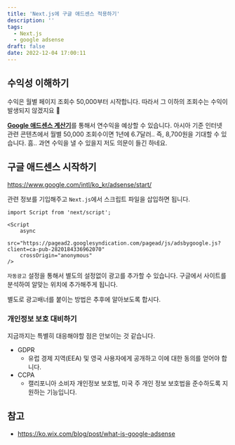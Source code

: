 ```yaml
---
title: 'Next.js에 구글 애드센스 적용하기'
description: ''
tags:
  - Next.js
  - google adsense
draft: false
date: 2022-12-04 17:00:11
---
```


## 수익성 이해하기

수익은 월별 페이지 조회수 50,000부터 시작합니다.
따라서 그 이하의 조회수는 수익이 발생되지 않겠지요 🥲

[**Google 애드센스 계산기**](https://www.google.com/adsense/start/#calculator)를 통해서 연수익을 예상할 수 있습니다.
아시아 기준 인터넷 관련 콘텐츠에서 월별 50,000 조회수이면 1년에 6.7달러.. 즉, 8,700원을 기대할 수 있습니다.
흠.. 과연 수익을 낼 수 있을지 저도 의문이 들긴 하네요.

## 구글 애드센스 시작하기

https://www.google.com/intl/ko_kr/adsense/start/

관련 정보를 기입해주고 `Next.js`에서 스크립트 파일을 삽입하면 됩니다.

```tsx:_app.tsx
import Script from 'next/script';

<Script
    async
    src="https://pagead2.googlesyndication.com/pagead/js/adsbygoogle.js?client=ca-pub-2820184336962070"
    crossOrigin="anonymous"
/>
```

`자동광고` 설정을 통해서 별도의 설정없이 광고를 추가할 수 있습니다.
구글에서 사이트를 분석하여 알맞는 위치에 추가해주게 됩니다.

별도로 광고배너를 붙이는 방법은 추후에 알아보도록 합시다.

### 개인정보 보호 대비하기

지금까지는 특별히 대응해야할 점은 안보이는 것 같습니다.

- GDPR
  - 유럽 경제 지역(EEA) 및 영국 사용자에게 공개하고 이에 대한 동의를 얻어야 합니다.
- CCPA
  - 캘리포니아 소비자 개인정보 보호법, 미국 주 개인 정보 보호법을 준수하도록 지원하는 기능입니다.

## 참고

- https://ko.wix.com/blog/post/what-is-google-adsense
